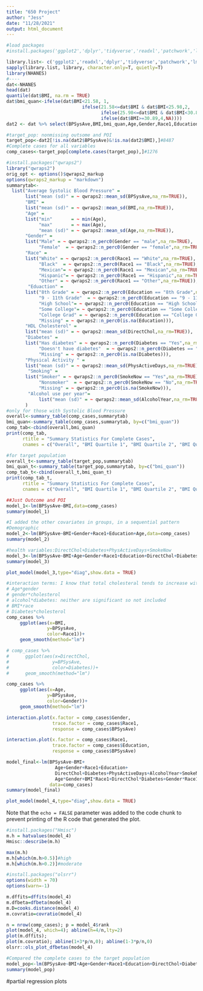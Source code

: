 ```yaml
---
title: "650 Project"
author: "Jess"
date: "11/28/2021"
output: html_document
---
```


```r
#load packages
#install.packages('ggplot2','dplyr','tidyverse','readxl','patchwork','lme4','effects',"devtools","emmeans","gridExtra") #install packages

library.list<- c('ggplot2','readxl','dplyr','tidyverse','patchwork','lme4','effects','sjPlot',"emmeans","gridExtra") #load packages
sapply(library.list, library, character.only=T, quietly=T)
library(NHANES)
#----
dat<-NHANES
head(dat)
quantile(dat$BMI, na.rm = TRUE)
dat$bmi_quan<-ifelse(dat$BMI<21.58, 1,
                            ifelse(21.58<=dat$BMI & dat$BMI<25.98,2,
                                   ifelse(25.98<=dat$BMI & dat$BMI<30.89, 3,
                                   ifelse(dat$BMI>=30.89,4,NA))))
dat2 <- dat %>% select(BPSysAve,BMI,bmi_quan,Age,Gender,Race1,Education,DirectChol,Diabetes,PhysActiveDays,SmokeNow,TotChol,AlcoholYear)

#target_pop: nonmissing outsome and POI
target_pop<-dat2[!is.na(dat2$BPSysAve)&!is.na(dat2$BMI),]#8487
#Complete cases for all variables
comp_cases<-target_pop[complete.cases(target_pop),]#1276
```

```r
#install.packages("qwraps2")
library("qwraps2")
orig_opt <- options()$qwraps2_markup
options(qwraps2_markup = "markdown")
summarytab<-
  list("Average Systolic Blood Pressure" =
       list("mean (sd)" = ~ qwraps2::mean_sd(BPSysAve,na_rm=TRUE)),
       "BMI" =
       list("mean (sd)" = ~ qwraps2::mean_sd(BMI,na_rm=TRUE)),
       "Age" =
       list("min"       = ~ min(Age),
            "max"       = ~ max(Age),
            "mean (sd)" = ~ qwraps2::mean_sd(Age,na_rm=TRUE)),
       "Gender" =
       list("Male" = ~ qwraps2::n_perc0(Gender == "male",na_rm=TRUE),
            "Female"  = ~ qwraps2::n_perc0(Gender == "female",na_rm=TRUE)),
       "Race" =
       list("White" = ~ qwraps2::n_perc0(Race1 == "White",na_rm=TRUE),
            "Black"  = ~ qwraps2::n_perc0(Race1 == "Black",na_rm=TRUE),
            "Mexican"= ~ qwraps2::n_perc0(Race1 == "Mexican",na_rm=TRUE),
            "Hispanic"= ~ qwraps2::n_perc0(Race1 == "Hispanic",na_rm=TRUE),
            "Other" = ~ qwraps2::n_perc0(Race1 == "Other",na_rm=TRUE)),
        "Eduaction" =
       list("8th Grade" = ~ qwraps2::n_perc0(Education == "8th Grade",na_rm=TRUE),
            "9 - 11th Grade"  = ~ qwraps2::n_perc0(Education == "9 - 11th Grade",na_rm=TRUE),
            "High School"= ~ qwraps2::n_perc0(Education == "High School",na_rm=TRUE),
            "Some College"= ~ qwraps2::n_perc0(Education == "Some College",na_rm=TRUE),
            "College Grad" = ~ qwraps2::n_perc0(Education == "College Grad",na_rm=TRUE),
            "Missing" = ~ qwraps2::n_perc0(is.na(Education))),
       "HDL Cholesterol" =
       list("mean (sd)" = ~ qwraps2::mean_sd(DirectChol,na_rm=TRUE)),
       "Diabetes" =
       list("Has diabetes" = ~ qwraps2::n_perc0(Diabetes == "Yes",na_rm=TRUE),
            "Doesn't have diabetes"  = ~ qwraps2::n_perc0(Diabetes == "No",na_rm=TRUE),
            "Missing" = ~ qwraps2::n_perc0(is.na(Diabetes))),
       "Physical Activity " =
       list("mean (sd)" = ~ qwraps2::mean_sd(PhysActiveDays,na_rm=TRUE)),
        "Smoking" =
       list("Smoker" = ~ qwraps2::n_perc0(SmokeNow == "Yes",na_rm=TRUE),
            "Nonsmoker"  = ~ qwraps2::n_perc0(SmokeNow == "No",na_rm=TRUE),
            "Missing" = ~ qwraps2::n_perc0(is.na(SmokeNow))),
        "Alcohol use per year"=
            list("mean (sd)" = ~ qwraps2::mean_sd(AlcoholYear,na_rm=TRUE))
       )
#only for those with Systolic Blood Pressure 
overall<-summary_table(comp_cases,summarytab)
bmi_quan<-summary_table(comp_cases,summarytab, by=c("bmi_quan"))
comp_tab<-cbind(overall,bmi_quan)
print(comp_tab,
      rtitle = "Summary Statistics For Complete Cases",
      cnames = c("Overall", "BMI Quartile 1", "BMI Quartile 2", "BMI Quartile 3","BMI Quartile 4"))
```
```r
#for target population
overall_t<-summary_table(target_pop,summarytab)
bmi_quan_t<-summary_table(target_pop,summarytab, by=c("bmi_quan"))
comp_tab_t<-cbind(overall_t,bmi_quan_t)
print(comp_tab_t,
      rtitle = "Summary Statistics For Complete Cases",
      cnames = c("Overall", "BMI Quartile 1", "BMI Quartile 2", "BMI Quartile 3","BMI Quartile 4"))
```

```r
##Just Outcome and POI
model_1<-lm(BPSysAve~BMI,data=comp_cases)
summary(model_1)
```

```r
#I added the other covariates in groups, in a sequential pattern
#Demographic
model_2<-lm(BPSysAve~BMI+Gender+Race1+Education+Age,data=comp_cases)
summary(model_2)
```

```r
#health variables:DirectChol+Diabetes+PhysActiveDays+SmokeNow
model_3<-lm(BPSysAve~BMI+Age+Gender+Race1+Education+DirectChol+Diabetes+PhysActiveDays+SmokeNow+AlcoholYear,data=comp_cases)
summary(model_3)

plot_model(model_3,type="diag",show.data = TRUE)
```

```r
#interaction terms: I know that total cholesteral tends to increase with age and there might be an interaction there. Also, I think age and sex might have an interaction (need to see if literature agrees)
# Age*gender
# gender*cholesterol
# alcohol*diabetes: neither are significant so not included
# BMI*race
# Diabetes*cholesterol
comp_cases %>%
     ggplot(aes(x=BMI, 
               y=BPSysAve, 
               color=Race1))+
     geom_smooth(method="lm")

# comp_cases %>%
#      ggplot(aes(x=DirectChol, 
#                y=BPSysAve, 
#                color=Diabetes))+
#      geom_smooth(method="lm")

comp_cases %>%
     ggplot(aes(x=Age, 
               y=BPSysAve, 
               color=Gender))+
     geom_smooth(method="lm")

interaction.plot(x.factor = comp_cases$Gender, 
                 trace.factor = comp_cases$Race1,
                 response = comp_cases$BPSysAve)

interaction.plot(x.factor = comp_cases$Race1, 
                 trace.factor = comp_cases$Education,
                 response = comp_cases$BPSysAve)
```


```r
model_final<-lm(BPSysAve~BMI+
                  Age+Gender+Race1+Education+
                  DirectChol+Diabetes+PhysActiveDays+AlcoholYear+SmokeNow+
                  Age*Gender+BMI*Race1+DirectChol*Diabetes+Gender*Race1+Race1*Education+AlcoholYear*Diabetes,
                data=comp_cases)
summary(model_final)

plot_model(model_4,type="diag",show.data = TRUE)
```

Note that the `echo = FALSE` parameter was added to the code chunk to prevent printing of the R code that generated the plot.
```r
#install.packages("Hmisc")
m.h = hatvalues(model_4)
Hmisc::describe(m.h)

max(m.h)
m.h[which(m.h>0.5)]#high
m.h[which(m.h>0.2)]#moderate
```
```r
#install.packages("olsrr")
options(width = 70)
options(warn=-1)

m.dffits=dffits(model_4)
m.dfbeta=dfbeta(model_4)
m.D=cooks.distance(model_4)
m.covratio=covratio(model_4)

n = nrow(comp_cases); p = model_4$rank
plot(model_4, which=4); abline(h=4/n,lty=2)
plot(m.dffits); 
plot(m.covratio); abline(1+3*p/n,0); abline(1-3*p/n,0)
olsrr::ols_plot_dfbetas(model_4)
```
```r
#Compared the complete cases to the target population
model_pop<-lm(BPSysAve~BMI+Age+Gender+Race1+Education+DirectChol+Diabetes+PhysActiveDays+AlcoholYear+SmokeNow+Age*Gender+BMI*Race1+DirectChol*Diabetes+Gender*Race1+Race1*Education,data=target_pop)
summary(model_pop)
```

#partial regression plots